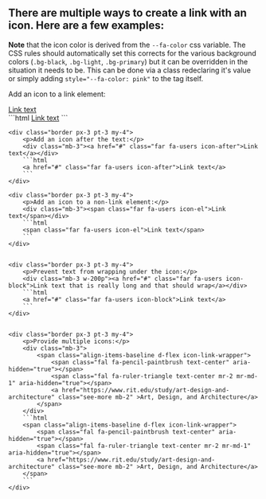 
<Meta title="Components/Button" of={LinkStories}/>

## There are multiple ways to create a link with an icon. Here are a few examples:

**Note** that the icon color is derived from the `--fa-color` css variable. The CSS rules should automatically set this corrects for the various background colors (`.bg-black`, `.bg-light`, `.bg-primary`) but it can be overridden in the situation it needs to be. This can be done via a class redeclaring it's value or simply adding `style="--fa-color: pink"` to the tag itself.

<Unstyled>
    <div class="border px-3 pt-3 my-4">
        <p>Add an icon to a link element:</p>
        <div class="mb-3"><a href="#" class="far fa-users">Link text</a></div>
        ```html
        <a href="#" class="far fa-users">Link text</a>
        ```
    </div>

    <div class="border px-3 pt-3 my-4">
        <p>Add an icon after the text:</p>
        <div class="mb-3"><a href="#" class="far fa-users icon-after">Link text</a></div>
        ```html
        <a href="#" class="far fa-users icon-after">Link text</a>
        ```
    </div>

    <div class="border px-3 pt-3 my-4">
        <p>Add an icon to a non-link element:</p>
        <div class="mb-3"><span class="far fa-users icon-el">Link text</span></div>
        ```html
        <span class="far fa-users icon-el">Link text</span>
        ```
    </div>


    <div class="border px-3 pt-3 my-4">
        <p>Prevent text from wrapping under the icon:</p>
        <div class="mb-3 w-200p"><a href="#" class="far fa-users icon-block">Link text that is really long and that should wrap</a></div>
        ```html
        <a href="#" class="far fa-users icon-block">Link text</a>
        ```
    </div>


    <div class="border px-3 pt-3 my-4">
        <p>Provide multiple icons:</p>
        <div class="mb-3">
            <span class="align-items-baseline d-flex icon-link-wrapper">
                <span class="fal fa-pencil-paintbrush text-center" aria-hidden="true"></span>
                <span class="fal fa-ruler-triangle text-center mr-2 mr-md-1" aria-hidden="true"></span>
                <a href="https://www.rit.edu/study/art-design-and-architecture" class="see-more mb-2" >Art, Design, and Architecture</a>
            </span>
        </div>
        ```html
        <span class="align-items-baseline d-flex icon-link-wrapper">
            <span class="fal fa-pencil-paintbrush text-center" aria-hidden="true"></span>
            <span class="fal fa-ruler-triangle text-center mr-2 mr-md-1" aria-hidden="true"></span>
            <a href="https://www.rit.edu/study/art-design-and-architecture" class="see-more mb-2" >Art, Design, and Architecture</a>
        </span>
        ```
    </div>
</Unstyled>

